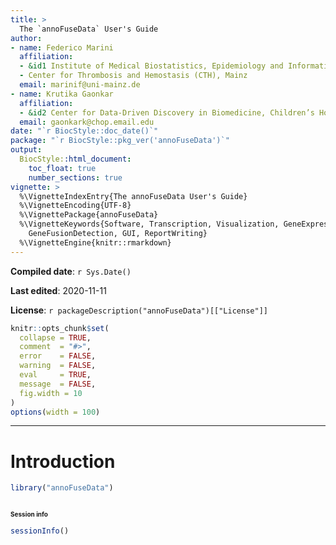 ```yaml
---
title: >
  The `annoFuseData` User's Guide
author:
- name: Federico Marini
  affiliation: 
  - &id1 Institute of Medical Biostatistics, Epidemiology and Informatics (IMBEI), Mainz
  - Center for Thrombosis and Hemostasis (CTH), Mainz
  email: marinif@uni-mainz.de
- name: Krutika Gaonkar
  affiliation: 
  - &id2 Center for Data-Driven Discovery in Biomedicine, Children’s Hospital of Philadelphia, USA
  email: gaonkark@chop.email.edu
date: "`r BiocStyle::doc_date()`"
package: "`r BiocStyle::pkg_ver('annoFuseData')`"
output: 
  BiocStyle::html_document:
    toc_float: true
    number_sections: true
vignette: >
  %\VignetteIndexEntry{The annoFuseData User's Guide}
  %\VignetteEncoding{UTF-8}  
  %\VignettePackage{annoFuseData}
  %\VignetteKeywords{Software, Transcription, Visualization, GeneExpression, Annotation,
    GeneFusionDetection, GUI, ReportWriting}
  %\VignetteEngine{knitr::rmarkdown}
---  
```


<style type="text/css">
.smaller {
  font-size: 10px
}
</style>

**Compiled date**: `r Sys.Date()`

**Last edited**: 2020-11-11

**License**: `r packageDescription("annoFuseData")[["License"]]`

```r
knitr::opts_chunk$set(
  collapse = TRUE,
  comment  = "#>",
  error    = FALSE,
  warning  = FALSE,
  eval     = TRUE,
  message  = FALSE,
  fig.width = 10
)
options(width = 100)
```

---

# Introduction {#introduction}

```r
library("annoFuseData")
```

```r

```


# Session info {- .smaller}

```r
sessionInfo()
```



